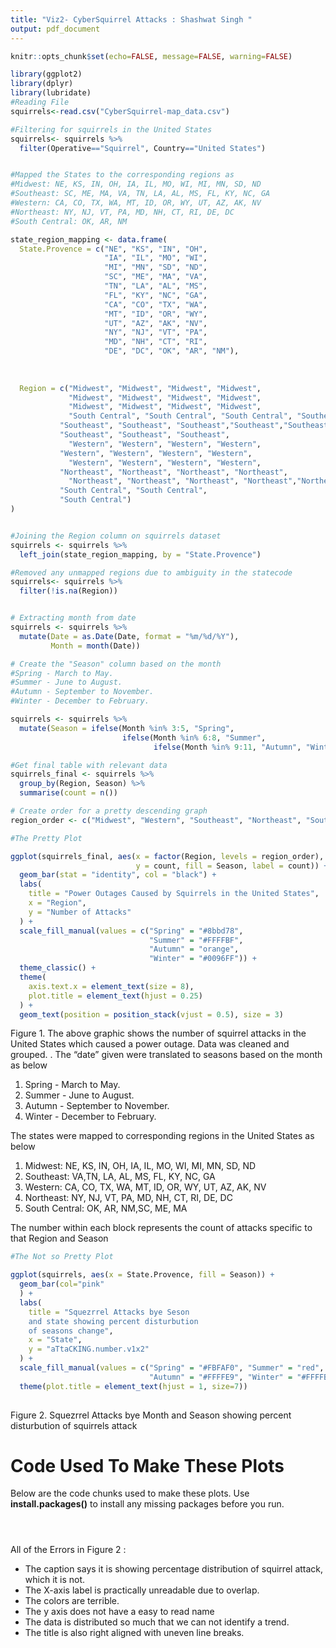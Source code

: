 ```yaml
---
title: "Viz2- CyberSquirrel Attacks : Shashwat Singh "
output: pdf_document
---
```


```r
knitr::opts_chunk$set(echo=FALSE, message=FALSE, warning=FALSE)
```
```r
library(ggplot2)
library(dplyr)
library(lubridate)
#Reading File
squirrels<-read.csv("CyberSquirrel-map_data.csv")

#Filtering for squirrels in the United States
squirrels<- squirrels %>%
  filter(Operative=="Squirrel", Country=="United States")


#Mapped the States to the corresponding regions as 
#Midwest: NE, KS, IN, OH, IA, IL, MO, WI, MI, MN, SD, ND
#Southeast: SC, ME, MA, VA, TN, LA, AL, MS, FL, KY, NC, GA
#Western: CA, CO, TX, WA, MT, ID, OR, WY, UT, AZ, AK, NV
#Northeast: NY, NJ, VT, PA, MD, NH, CT, RI, DE, DC
#South Central: OK, AR, NM

state_region_mapping <- data.frame(
  State.Provence = c("NE", "KS", "IN", "OH", 
                     "IA", "IL", "MO", "WI", 
                     "MI", "MN", "SD", "ND",
                     "SC", "ME", "MA", "VA",
                     "TN", "LA", "AL", "MS", 
                     "FL", "KY", "NC", "GA",
                     "CA", "CO", "TX", "WA", 
                     "MT", "ID", "OR", "WY", 
                     "UT", "AZ", "AK", "NV",
                     "NY", "NJ", "VT", "PA",
                     "MD", "NH", "CT", "RI", 
                     "DE", "DC", "OK", "AR", "NM"),
  
  
  
  Region = c("Midwest", "Midwest", "Midwest", "Midwest",
             "Midwest", "Midwest", "Midwest", "Midwest",
             "Midwest", "Midwest", "Midwest", "Midwest",
             "South Central", "South Central", "South Central", "Southeast",
           "Southeast", "Southeast", "Southeast","Southeast","Southeast",
           "Southeast", "Southeast", "Southeast",
             "Western", "Western", "Western", "Western",
           "Western", "Western", "Western", "Western",
             "Western", "Western", "Western", "Western", 
           "Northeast", "Northeast", "Northeast", "Northeast",
             "Northeast", "Northeast", "Northeast", "Northeast","Northeast", "Northeast",
           "South Central", "South Central", 
           "South Central")
)


#Joining the Region column on squirrels dataset
squirrels <- squirrels %>%
  left_join(state_region_mapping, by = "State.Provence")

#Removed any unmapped regions due to ambiguity in the statecode
squirrels<- squirrels %>%
  filter(!is.na(Region))


# Extracting month from date
squirrels <- squirrels %>%
  mutate(Date = as.Date(Date, format = "%m/%d/%Y"),
         Month = month(Date))  

# Create the "Season" column based on the month
#Spring - March to May.
#Summer - June to August.
#Autumn - September to November.
#Winter - December to February.

squirrels <- squirrels %>%
  mutate(Season = ifelse(Month %in% 3:5, "Spring",
                         ifelse(Month %in% 6:8, "Summer",
                                ifelse(Month %in% 9:11, "Autumn", "Winter"))))

#Get final table with relevant data
squirrels_final <- squirrels %>%
  group_by(Region, Season) %>%
  summarise(count = n())

# Create order for a pretty descending graph
region_order <- c("Midwest", "Western", "Southeast", "Northeast", "South Central")

```


```r

#The Pretty Plot

ggplot(squirrels_final, aes(x = factor(Region, levels = region_order),
                            y = count, fill = Season, label = count)) +
  geom_bar(stat = "identity", col = "black") +
  labs(
    title = "Power Outages Caused by Squirrels in the United States",
    x = "Region",
    y = "Number of Attacks"
  ) +
  scale_fill_manual(values = c("Spring" = "#8bbd78", 
                               "Summer" = "#FFFFBF",
                               "Autumn" = "orange",
                               "Winter" = "#0096FF")) +
  theme_classic() +
  theme(
    axis.text.x = element_text(size = 8),
    plot.title = element_text(hjust = 0.25)
  ) +
  geom_text(position = position_stack(vjust = 0.5), size = 3)
```

Figure 1. The above graphic shows the number of squirrel attacks in the United States which caused a power outage. Data was cleaned and grouped. 
. The "date" given were translated to seasons based on the month as below


1. Spring - March to May.
2. Summer - June to August.
3. Autumn - September to November.
4. Winter - December to February.

The states were mapped to corresponding regions in the United States as below 


1. Midwest: NE, KS, IN, OH, IA, IL, MO, WI, MI, MN, SD, ND
2. Southeast: VA,TN, LA, AL, MS, FL, KY, NC, GA
3. Western: CA, CO, TX, WA, MT, ID, OR, WY, UT, AZ, AK, NV
4. Northeast: NY, NJ, VT, PA, MD, NH, CT, RI, DE, DC
5. South Central: OK, AR, NM,SC, ME, MA


The number within each block represents the count of attacks specific to that Region and Season
\newpage

```r

#The Not so Pretty Plot

ggplot(squirrels, aes(x = State.Provence, fill = Season)) +
  geom_bar(col="pink"
  ) +
  labs(
    title = "Squezrrel Attacks bye Seson 
    and state showing percent disturbution 
    of seasons change",
    x = "State",
    y = "aTtaCKING.number.v1x2"
  ) +
  scale_fill_manual(values = c("Spring" = "#FBFAF0", "Summer" = "red",
                               "Autumn" = "#FFFFE9", "Winter" = "#FFFFBB")) +
  theme(plot.title = element_text(hjust = 1, size=7))
  
```

Figure 2. Squezrrel Attacks bye Month 
    and Season  showing percent disturbution 
    of squirrels attack


\newpage

# Code Used To Make These Plots
Below are the code chunks used to make these plots. Use **install.packages()** to install any missing packages before you run. 
      
```r
```

```r
```

```r
```


All of the Errors in Figure 2 :

*  The caption says it is showing percentage distribution of squirrel attack, which it is not. 
*  The X-axis label is practically unreadable due to overlap.
*  The colors are terrible.
*  The y axis does not have a easy to read name
*  The data is distributed so much that we can not identify a trend.
*  The title is also right aligned with uneven line breaks.